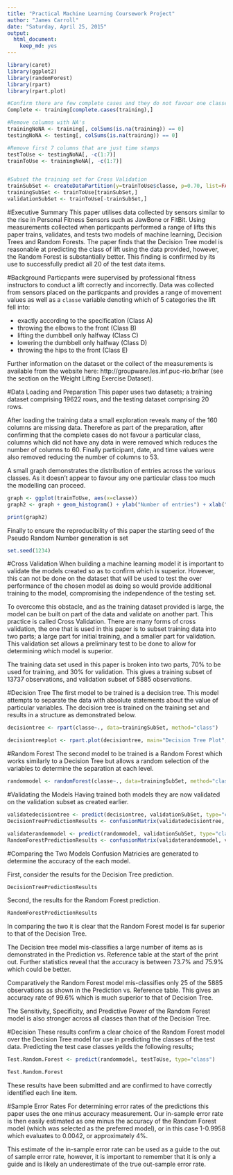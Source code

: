 ```yaml
---
title: "Practical Machine Learning Coursework Project"
author: "James Carroll"
date: "Saturday, April 25, 2015"
output:
  html_document:
    keep_md: yes
---
```


```r
library(caret)
library(ggplot2)
library(randomForest)
library(rpart)
library(rpart.plot)
```

```r
#Confirm there are few complete cases and they do not favour one classe over another
Complete <- training[complete.cases(training),]

#Remove columns with NA's
trainingNoNA <- training[, colSums(is.na(training)) == 0]
testingNoNA <- testing[, colSums(is.na(training)) == 0]

#Remove first 7 columns that are just time stamps
testToUse <- testingNoNA[, -c(1:7)]
trainToUse <- trainingNoNA[, -c(1:7)]


#Subset the training set for Cross Validation
trainSubSet <- createDataPartition(y=trainToUse$classe, p=0.70, list=FALSE)
trainingSubSet <- trainToUse[trainSubSet,]
validationSubSet <- trainToUse[-trainSubSet,]
```

#Executive Summary
This paper utilises data collected by sensors similar to the rise in Personal Fitness Sensors such as JawBone or FitBit. Using measurements collected when particpants performed a range of lifts this paper trains, validates, and tests two models of machine learning, Decision Trees and Random Forests. 
The paper finds that the Decision Tree model is reasonable at predicting the class of lift using the data provided, however, the Random Forest is substantially better. This finding is confirmed by its use to successfully predict all 20 of the test data items. 

#Background
Particpants were supervised by professional fitness instructors to conduct a lift correctly and incorrectly. Data was collected from sensors placed on the particpants and provides a range of movement values as well as a ```classe``` variable denoting which of 5 categories the lift fell into: 

* exactly according to the specification (Class A)
* throwing the elbows to the front (Class B)
* lifting the dumbbell only halfway (Class C)
* lowering the dumbbell only halfway (Class D)
* throwing the hips to the front (Class E)


Further information on the dataset or the collect of the measurements is available from the website here: http://groupware.les.inf.puc-rio.br/har (see the section on the Weight Lifting Exercise Dataset).

#Data Loading and Preparation
This paper uses two datasets; a training dataset comprising 19622 rows, and the testing dataset comprising 20 rows. 

After loading the training data a small exploration reveals many of the 160 columns are missing data. Therefore as part of the preparation, after confirming that the complete cases do not favour a particular class, columns which did not have any data in were removed which reduces the number of columns to 60. Finally participant, date, and time values were also removed reducing the number of columns to 53. 

A small graph demonstrates the distribution of entries across the various classes. As it doesn't appear to favour any one particular class too much the modelling can proceed. 

```r
graph <- ggplot(trainToUse, aes(x=classe))
graph2 <- graph + geom_histogram() + ylab("Number of entries") + xlab("Class of lift")
```
```r
print(graph2)
```

Finally to ensure the reproducibility of this paper the starting seed of the Pseudo Random Number generation is set 
```r
set.seed(1234)
```

#Cross Validation
When building a machine learning model it is important to validate the models created so as to confirm which is superior. However, this can not be done on the dataset that will be used to test the over performance of the chosen model as doing so would provide additional training to the model, compromising the independence of the testing set. 

To overcome this obstacle, and as the training dataset provided is large, the model can be built on part of the data and validate on another part. This practice is called Cross Validation. There are many forms of cross validation, the one that is used in this paper is to subset training data into two parts; a large part for initial training, and a smaller part for validation. This validation set allows a preliminary test to be done to allow for determining which model is superior. 

The training data set used in this paper is broken into two parts, 70% to be used for training, and 30% for validation. This gives a training subset of 13737 observations, and validation subset of 5885 observations. 

#Decision Tree
The first model to be trained is a decision tree. This model attempts to separate the data with absolute statements about the value of particular variables. The decision tree is trained on the training set and results in a structure as demonstrated below. 


```r
decisiontree <- rpart(classe~., data=trainingSubSet, method="class")
```
```r
decisiontreeplot <- rpart.plot(decisiontree, main="Decision Tree Plot", under=TRUE, extra=102, faclen=0)
```

#Random Forest
The second model to be trained is a Random Forest which works similarly to a Decision Tree but allows a random selection of the variables to determine the separation at each level. 

```r
randommodel <- randomForest(classe~., data=trainingSubSet, method="class")
```

#Validating the Models
Having trained both models they are now validated on the validation subset as created earlier. 

```r
validatedecisiontree <- predict(decisiontree, validationSubSet, type="class")
DecisionTreePredictionResults <- confusionMatrix(validatedecisiontree, validationSubSet$classe)
```

```r
validaterandommodel <- predict(randommodel, validationSubSet, type="class")
RandomForestPredictionResults <- confusionMatrix(validaterandommodel, validationSubSet$classe)
```

#Comparing the Two Models
Confusion Matricies are generated to determine the accuracy of the each model. 

First, consider the results for the Decision Tree prediction.

```r
DecisionTreePredictionResults
```

Second, the results for the Random Forest prediction. 

```r
RandomForestPredictionResults
```

In comparing the two it is clear that the Random Forest model is far superior to that of the Decision Tree. 

The Decision tree model mis-classifies a large number of items as is demonstrated in the Prediction vs. Reference table at the start of the print out. Further statistics reveal that the accuracy is between 73.7% and 75.9% which could be better. 

Comparatively the Random Forest model mis-classifies only 25 of the 5885 observations as shown in the Prediction vs. Reference table. This gives an accuracy rate of 99.6% which is much superior to that of Decision Tree.

The Sensitivity, Specificity, and Predictive Power of the Random Forest model is also stronger across all classes than that of the Decision Tree.

#Decision
These results confirm a clear choice of the Random Forest model over the Decision Tree model for use in predicting the classes of the test data. Predicting the test case classes yeilds the following results; 

```r
Test.Random.Forest <- predict(randommodel, testToUse, type="class")
```

```r
Test.Random.Forest
```

These results have been submitted and are confirmed to have correctly identified each line item. 

#Sample Error Rates
For determining error rates of the predictions this paper uses the one minus accuracy measurement. Our in-sample error rate is then easily estimated as one minus the accuracy of the Random Forest model (which was selected as the preferred model), or in this case 1-0.9958 which evaluates to 0.0042, or approximately 4%. 

This estimate of the in-sample error rate can be used as a guide to the out of sample error rate, however, it is important to remember that it is only a guide and is likely an underestimate of the true out-sample error rate. 


